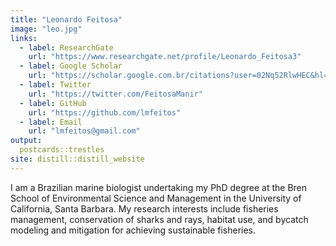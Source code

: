 ```yaml
---
title: "Leonardo Feitosa"
image: "leo.jpg"
links:
  - label: ResearchGate
    url: "https://www.researchgate.net/profile/Leonardo_Feitosa3"
  - label: Google Scholar
    url: "https://scholar.google.com.br/citations?user=02Nq52RlwHEC&hl=pt-BR"
  - label: Twitter
    url: "https://twitter.com/FeitosaManir"
  - label: GitHub
    url: "https://github.com/lmfeitos"
  - label: Email
    url: "lmfeitos@gmail.com"
output:
  postcards::trestles
site: distill::distill_website
---
```

 
I am a Brazilian marine biologist undertaking my PhD degree at the Bren School of Environmental Science and Management in the University of California, Santa Barbara. My research interests include fisheries management, conservation of sharks and rays, habitat use, and bycatch modeling and mitigation for achieving sustainable fisheries.
